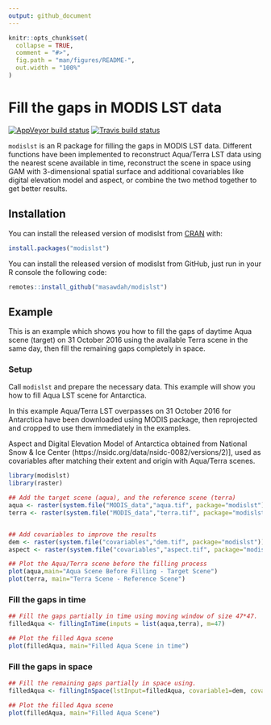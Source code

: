 ```yaml
---
output: github_document
---
```


<!-- README.md is generated from README.Rmd. Please edit that file -->

```r
knitr::opts_chunk$set(
  collapse = TRUE,
  comment = "#>",
  fig.path = "man/figures/README-",
  out.width = "100%"
)
```

# Fill the gaps in MODIS LST data  

<!-- badges: start -->
[![AppVeyor build status](https://ci.appveyor.com/api/projects/status/github/masawdah/modislst?branch=master&svg=true)](https://ci.appveyor.com/project/masawdah/modislst)
[![Travis build status](https://travis-ci.com/masawdah/modislst.svg?branch=master)](https://travis-ci.com/masawdah/modislst)
<!-- badges: end -->

`modislst` is an R package for filling the gaps in MODIS LST data. Different functions have been implemented to reconstruct Aqua/Terra LST data using the nearest scene available in time, reconstruct the scene in space using GAM with 3-dimensional spatial surface and additional covariables like digital elevation model and aspect, or combine the two method together to get better results. 

## Installation

You can install the released version of modislst from [CRAN](https://CRAN.R-project.org) with:

``` r
install.packages("modislst")
```

You can install the released version of modislst from GitHub, just run in your R console the following code:
```r
remotes::install_github("masawdah/modislst")
```

## Example

This is an example which shows you how to fill the gaps of daytime Aqua scene (target) on 31 October 2016 using the available Terra scene in the same day, then fill the remaining gaps completely in space.

### Setup

Call `modislst` and prepare the necessary data. This example will show you how to fill Aqua LST scene for Antarctica. 

In this example Aqua/Terra LST overpasses on 31 October 2016 for Antarctica have been downloaded using MODIS package, then reprojected and cropped to use them immediately in the examples.

Aspect and Digital Elevation Model of Antarctica obtained from National Snow & Ice Center (https://nsidc.org/data/nsidc-0082/versions/2)], used as covariables after matching their extent and origin with Aqua/Terra scenes. 

```r
library(modislst)
library(raster)

## Add the target scene (aqua), and the reference scene (terra)
aqua <- raster(system.file("MODIS_data","aqua.tif", package="modislst"))
terra <- raster(system.file("MODIS_data","terra.tif", package="modislst"))


## Add covariables to improve the results 
dem <- raster(system.file("covariables","dem.tif", package="modislst"))
aspect <- raster(system.file("covariables","aspect.tif", package="modislst"))

## Plot the Aqua/Terra scene before the filling process
plot(aqua,main="Aqua Scene Before Filling - Target Scene")
plot(terra, main="Terra Scene - Reference Scene")

```


### Fill the gaps in time
```r
## Fill the gaps partially in time using moving window of size 47*47.
filledAqua <- fillingInTime(inputs = list(aqua,terra), m=47)

## Plot the filled Aqua scene 
plot(filledAqua, main="Filled Aqua Scene in time")

```


### Fill the gaps in space
```r

## Fill the remaining gaps partially in space using.
filledAqua <- fillingInSpace(lstInput=filledAqua, covariable1=dem, covariable2=aspect)

## Plot the filled Aqua scene 
plot(filledAqua, main="Filled Aqua Scene")

```


